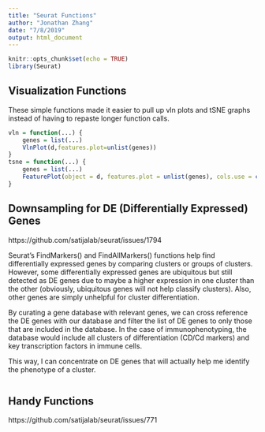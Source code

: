 ```yaml
---
title: "Seurat Functions"
author: "Jonathan Zhang"
date: "7/8/2019"
output: html_document
---
```


```r
knitr::opts_chunk$set(echo = TRUE)
library(Seurat)
```

## Visualization Functions
These simple functions made it easier to pull up vln plots and tSNE graphs instead of having to repaste longer function calls.

```r
vln = function(...) {
    genes = list(...)
    VlnPlot(d,features.plot=unlist(genes))
}
tsne = function(...) {
    genes = list(...)
    FeaturePlot(object = d, features.plot = unlist(genes), cols.use = c("grey", "blue"), reduction.use = "tsne")
}
```

## Downsampling for DE (Differentially Expressed) Genes
https://github.com/satijalab/seurat/issues/1794

Seurat's FindMarkers() and FindAllMarkers() functions help find differentially expressed genes by comparing clusters or groups of clusters. However, some differentially expressed genes are ubiquitous but still detected as DE genes due to maybe a higher expression in one cluster than the other (obviously, ubiquitous genes will not help classify clusters). Also, other genes are simply unhelpful for cluster differentiation. 

By curating a gene database with relevant genes, we can cross reference the DE genes with our database and filter the list of DE genes to only those that are included in the database. In the case of immunophenotyping, the database would include all clusters of differentiation (CD/Cd markers) and key transcription factors in immune cells.

This way, I can concentrate on DE genes that will actually help me identify the phenotype of a cluster.

```r

```

## Handy Functions
https://github.com/satijalab/seurat/issues/771
